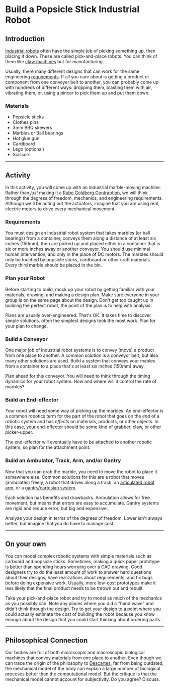 
# Build a Popsicle Stick Industrial Robot

## Introduction
[Industrial robots](https://en.wikipedia.org/wiki/Industrial_robot) often have the simple job of picking something up, then placing it down. These are called pick-and-place robots. You can think of them like [claw machines](https://en.wikipedia.org/wiki/Claw_machine) but for manufacturing.

Usually, there many different designs that can work for the same engineering [requirements](https://en.wikipedia.org/wiki/Requirement). If all you care about is getting a product or component from one conveyer belt to another, you can probably come up with hundreds of different ways: dropping them, blasting them with air, vibrating them, or, using a pincer to pick them up and put them down. 

### Materials
- Popsicle sticks
- Clothes pins
- 3mm BBQ skewers
- Marbles or Ball bearings
- Hot glue gun
- Cardboard
- Lego (optional)
- Scissors

---
## Activity
In this activity, you will come up with an industrial marble-moving machine. Rather than *just* making it a [Rube Goldberg Contraption](https://en.wikipedia.org/wiki/Rube_Goldberg_machine), we will think through the degress of freedom, mechanics, and engineering requirements. Although we'll be acting out the actuators, imagine that you are using real, electric motors to drive every mechanical movement.

### Requirements
You must design an industrial robot system that takes marbles (or ball bearings) from a container, conveys them along a distance of at least six inches (150mm), then are picked up and placed either in a container that is six or more inches away or another conveyor. You should use minimal human intervention, and only in the place of DC motors. The marbles should only be touched by popsicle sticks, cardboard or other craft materials. Every third marble should be placed in the bin.

### Plan your Robot
Before starting to build, mock up your robot by getting familiar with your materials, drawing, and making a design plan. Make sure everyone in your group is on the same page about the design. Don't get too caught up in building the perfect robot, the point of the plan is to help with analysis.

Plans are usually over-engineered. That's OK. It takes time to discover simple solutions. often the simplest designs took the most work. Plan for your plan to change.

### Build a Conveyor
One major job of industrial robot systems is to convey (move) a product from one place to another. A common solution is a conveyor belt, but also many other solutions are used. Build a system that conveys your mables from a container to a place that's at least six inches (150mm) away.

Plan ahead for this conveyor. You will need to think through the timing dynamics for your robot system. How and where will it control the rate of marbles?

### Build an End-effector
Your robot will need some way of picking up the marbles. An end-effector is a common robotics term for the part of the robot that goes on the *end* of a robotic system and has *effects* on materials, products, or other objects. In this case, your end-effector should be some kind of grabber, claw, or other picker-upper.

The end-effector will eventually have to be attached to another robotic system, so plan for the attachment point.

### Build an Ambulator, Track, Arm, and/or Gantry
Now that you can grab the marble, you need to move the robot to place it somewhere else. Common solutions for this are a robot that moves (ambulates) freely, a robot that drives along a track, an [articulated robot arm](https://en.wikipedia.org/wiki/Articulated_robot), or a [gantry/cartesian system](https://en.wikipedia.org/wiki/Cartesian_coordinate_robot).

Each solution has benefits and drawbacks. Ambulation allows for free movement, but means that errors are easy to accumulate. Gantry systems are rigid and reduce error, but big and expensive.

Analyze your design in terms of the degrees of freedom. Lower isn't always better, but imagine that you do have to manage cost.

---
## On your own
You can model complex robotic systems with simple materials such as carboard and popsicle sticks. Sometimes, making a quick paper prototype is better than spending hours worrying over a CAD drawing. Good designers try to do the least amount of work to answer hard questions about their designs, have realizations about requirements, and fix bugs before doing expensive work. Usually, more low-cost prototypes make it less likely that the final product needs to be thrown out and rebuilt.

Take your pick-and-place robot and try to model as much of the mechanics as you possibly can. Note any places where you did a "hand wave" and didn't think through the design. Try to get your design to a point where you could actually estimate the cost of building the robot because you know enough about the design that you could start thinking about ordering parts.

---
## Philosophical Connection
Our bodies are full of both microscopic and macroscopic biological machines that convey materials from one place to another. Even though we can trace the origin of the philosophy to [Descartes](https://en.wikipedia.org/wiki/Treatise_on_Man), far from being outdated, the mechanical model of the body can explain a large number of biological proceses better than the computational model. But the critique is that the mechanical model cannot account for subjectivity. Do you agree? Discuss.